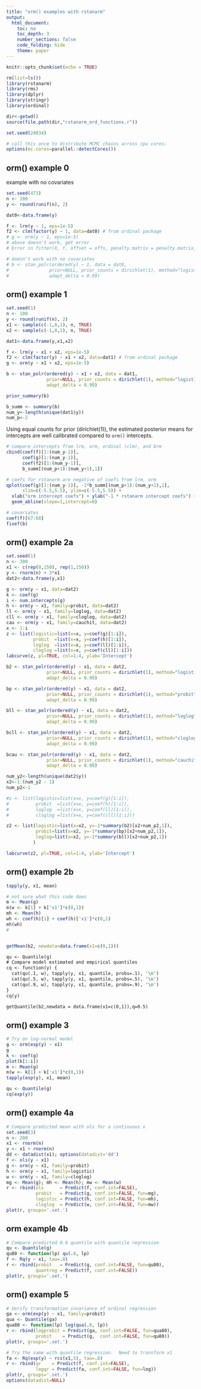 ```yaml
---
title: "orm() examples with rstanarm"
output:
  html_document:
    toc: no
    toc_depth: 3
    number_sections: false
    code_folding: hide
    theme: paper
---
```

  
```r
knitr::opts_chunk$set(echo = TRUE)

rm(list=ls())
library(rstanarm)
library(rms)
library(dplyr)
library(stringr)
library(ordinal)

dir<-getwd()
source(file.path(dir,"rstanarm_ord_functions.r"))

set.seed(24834)

# call this once to distribute MCMC chains across cpu cores:
options(mc.cores=parallel::detectCores())
```

## orm() example 0

example with no covariates

```r
set.seed(473)
n <- 100
y <- round(runif(n), 2)

dat0<-data.frame(y)

f <- lrm(y ~ 1, eps=1e-5)
f2 <- clm(factor(y) ~ 1, data=dat0) # from ordinal package
# g <- orm(y ~ 1, eps=1e-5)
# above doesn't work, get error
# Error in fitter(X, Y, offset = offs, penalty.matrix = penalty.matrix,  : #  object 'kof' not found

# doesn't work with no covariates
# b <- stan_polr(ordered(y) ~ 1, data = dat0, 
#               prior=NULL, prior_counts = dirichlet(1), method="logistic",
#               adapt_delta = 0.99)
```

## orm() example 1

```r
set.seed(1)
n <- 100
y <- round(runif(n), 2)
x1 <- sample(c(-1,0,1), n, TRUE)
x2 <- sample(c(-1,0,1), n, TRUE)

dat1<-data.frame(y,x1,x2)

f <- lrm(y ~ x1 + x2, eps=1e-5)
f2 <- clm(factor(y) ~ x1 + x2, data=dat1) # from ordinal package
g <- orm(y ~ x1 + x2, eps=1e-5)

b <- stan_polr(ordered(y) ~ x1 + x2, data = dat1, 
               prior=NULL, prior_counts = dirichlet(1), method="logistic",
               adapt_delta = 0.99)

prior_summary(b)

b_summ <- summary(b)
num_y<-length(unique(dat1$y))
num_p<-2
```

Using equal counts for prior (dirichlet(1)), the estimated posterior means for intercepts are well calibrated compared to `orm()` intercepts.

```r
# compare intercepts from lrm, orm, ordinal (clm), and brm 
cbind(coef(f)[1:(num_y-1)],
      coef(g)[1:(num_y-1)],
      coef(f2)[1:(num_y-1)],
      b_summ[(num_p+1):(num_y+1),1])

# coefs for rstanarm are negative of coefs from lrm, orm 
qplot(coef(g)[1:(num_y-1)], -1*b_summ[(num_p+1):(num_y+1),1],
      xlim=c(-5.5,5.5), ylim=c(-5.5,5.5)) + 
  xlab("orm intercept coefs") + ylab("-1 * rstanarm intercept coefs") +
  geom_abline(slope=1,intercept=0)

# covariates
coef(f)[67:68]
fixef(b)
```

## orm() example 2a

```r
set.seed(1)
n <- 300
x1 <- c(rep(0,150), rep(1,150))
y <- rnorm(n) + 3*x1
dat2<-data.frame(y,x1)

g <- orm(y ~ x1, data=dat2)
k <- coef(g)
i <- num.intercepts(g)
h <- orm(y ~ x1, family=probit, data=dat2)
ll <- orm(y ~ x1, family=loglog, data=dat2)
cll <- orm(y ~ x1, family=cloglog, data=dat2)
cau <- orm(y ~ x1, family=cauchit, data=dat2)
x <- 1:i
z <- list(logistic=list(x=x, y=coef(g)[1:i]),
          probit  =list(x=x, y=coef(h)[1:i]),
          loglog  =list(x=x, y=coef(ll)[1:i]),
          cloglog =list(x=x, y=coef(cll)[1:i]))
labcurve(z, pl=TRUE, col=1:4, ylab='Intercept')
```

```r
b2 <- stan_polr(ordered(y) ~ x1, data = dat2, 
               prior=NULL, prior_counts = dirichlet(1), method="logistic",
               adapt_delta = 0.99)
```

```r
bp <- stan_polr(ordered(y) ~ x1, data = dat2, 
               prior=NULL, prior_counts = dirichlet(1), method="probit",
               adapt_delta = 0.99)
```

```r
bll <- stan_polr(ordered(y) ~ x1, data = dat2, 
               prior=NULL, prior_counts = dirichlet(1), method="loglog",
               adapt_delta = 0.99)
```

```r
bcll <- stan_polr(ordered(y) ~ x1, data = dat2, 
               prior=NULL, prior_counts = dirichlet(1), method="cloglog",
               adapt_delta = 0.99)
```


```r
bcau <- stan_polr(ordered(y) ~ x1, data = dat2, 
               prior=NULL, prior_counts = dirichlet(1), method="cauchit",
               adapt_delta = 0.99)
```

```r
num_y2<-length(unique(dat2$y))
x2<-1:(num_y2 - 1)
num_p2<-1

#z <- list(logistic=list(x=x, y=coef(g)[1:i]),
#          probit  =list(x=x, y=coef(h)[1:i]),
#          loglog  =list(x=x, y=coef(ll)[1:i]),
#          cloglog =list(x=x, y=coef(cll)[1:i]))

z2 <- list(logistic=list(x=x2, y=-1*summary(b2)[x2+num_p2,1]),
           probit=list(x=x2, y=-1*summary(bp)[x2+num_p2,1]),
           loglog=list(x=x2, y=-1*summary(bll)[x2+num_p2,1])
          )

labcurve(z2, pl=TRUE, col=1:4, ylab='Intercept')

```


## orm() example 2b

```r
tapply(y, x1, mean)

# not sure what this code does
m <- Mean(g)
m(w <- k[1] + k['x1']*c(0,1))
mh <- Mean(h)
wh <- coef(h)[1] + coef(h)['x1']*c(0,1)
mh(wh)
# 


getMean(b2, newdata=data.frame(x1=c(0,1)))

```

```ex2b.2
qu <- Quantile(g)
# Compare model estimated and empirical quantiles
cq <- function(y) {
  cat(qu(.1, w), tapply(y, x1, quantile, probs=.1), '\n')
  cat(qu(.5, w), tapply(y, x1, quantile, probs=.5), '\n')
  cat(qu(.9, w), tapply(y, x1, quantile, probs=.9), '\n')
}
cq(y)

getQuantile(b2,newdata = data.frame(x1=c(0,1)),q=0.5)

```


## orm() example 3

```r
# Try on log-normal model
g <- orm(exp(y) ~ x1)
g
k <- coef(g)
plot(k[1:i])
m <- Mean(g)
m(w <- k[1] + k['x1']*c(0,1))
tapply(exp(y), x1, mean)

qu <- Quantile(g)
cq(exp(y))
```


## orm() example 4a

```r
# Compare predicted mean with ols for a continuous x
set.seed(3)
n <- 200
x1 <- rnorm(n)
y <- x1 + rnorm(n)
dd <- datadist(x1); options(datadist='dd')
f <- ols(y ~ x1)
g <- orm(y ~ x1, family=probit)
h <- orm(y ~ x1, family=logistic)
w <- orm(y ~ x1, family=cloglog)
mg <- Mean(g); mh <- Mean(h); mw <- Mean(w)
r <- rbind(ols      = Predict(f, conf.int=FALSE),
           probit   = Predict(g, conf.int=FALSE, fun=mg),
           logistic = Predict(h, conf.int=FALSE, fun=mh),
           cloglog  = Predict(w, conf.int=FALSE, fun=mw))
plot(r, groups='.set.')
```

## orm example 4b

```r
# Compare predicted 0.8 quantile with quantile regression
qu <- Quantile(g)
qu80 <- function(lp) qu(.8, lp)
f <- Rq(y ~ x1, tau=.8)
r <- rbind(probit   = Predict(g, conf.int=FALSE, fun=qu80),
           quantreg = Predict(f, conf.int=FALSE))
plot(r, groups='.set.')
```

## orm() example 5

```r
# Verify transformation invariance of ordinal regression
ga <- orm(exp(y) ~ x1, family=probit)
qua <- Quantile(ga)
qua80 <- function(lp) log(qua(.8, lp))
r <- rbind(logprobit = Predict(ga, conf.int=FALSE, fun=qua80),
           probit    = Predict(g,  conf.int=FALSE, fun=qu80))
plot(r, groups='.set.')

# Try the same with quantile regression.  Need to transform x1
fa <- Rq(exp(y) ~ rcs(x1,5), tau=.8)
r <- rbind(qr    = Predict(f, conf.int=FALSE),
           logqr = Predict(fa, conf.int=FALSE, fun=log))
plot(r, groups='.set.')
options(datadist=NULL)
```